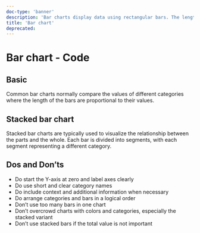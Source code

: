 ```yaml
---
doc-type: 'banner'
description: 'Bar charts display data using rectangular bars. The length of each bar is proportional to the value it represents. Bar charts are commonly used to compare the values of different categories. We typically use bar charts to visualize data that is categorical or ordinal in nature.'
title: 'Bar chart'
deprecated:
---
```



# Bar chart - Code

## Basic

Common bar charts normally compare the values of different categories where the length of the bars are proportional to their values.

<EchartsBarSimplePlayground height="40rem" />

## Stacked bar chart

Stacked bar charts are typically used to visualize the relationship between the parts and the whole. Each bar is divided into segments, with each segment representing a different category.

<EchartsBarHorizontalStackedPlayground height="40rem" />

## Dos and Don’ts

- Do start the Y-axis at zero and label axes clearly
- Do use short and clear category names
- Do include context and additional information when necessary
- Do arrange categories and bars in a logical order
- Don’t use too many bars in one chart
- Don’t overcrowd charts with colors and categories, especially the stacked variant
- Don’t use stacked bars if the total value is not important
